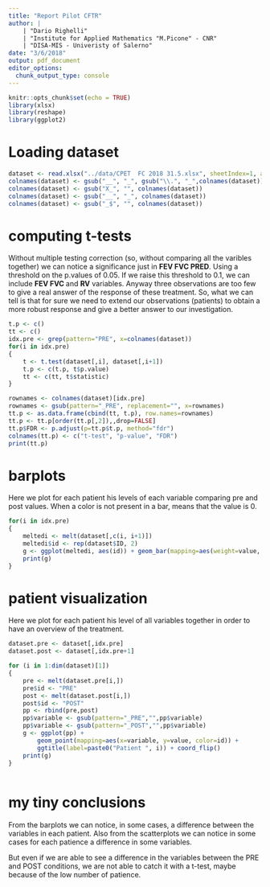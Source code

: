 ```yaml
---
title: "Report Pilot CFTR"
author: |
    | "Dario Righelli"
    | "Institute for Applied Mathematics "M.Picone" - CNR"
    | "DISA-MIS - Univeristy of Salerno"
date: "3/6/2018"
output: pdf_document
editor_options: 
  chunk_output_type: console
---
```


```r
knitr::opts_chunk$set(echo = TRUE)
library(xlsx)
library(reshape)
library(ggplot2)
```

# Loading dataset
```r

dataset <- read.xlsx("../data/CPET  FC 2018 31.5.xlsx", sheetIndex=1, as.data.frame=TRUE, header=TRUE)
colnames(dataset) <- gsub("__", "_", gsub("\\.", "_",colnames(dataset)))
colnames(dataset) <- gsub("X_", "", colnames(dataset))
colnames(dataset) <- gsub("__", "_", colnames(dataset))
colnames(dataset) <- gsub("_$", "", colnames(dataset))
```

# computing t-tests
Without multiple testing correction (so, without comparing all the varibles together) we can notice a
significance just in **FEV FVC PRED**. 
Using a threshold on the p.values of 0.05.
If we raise this threshold to 0.1, we can include **FEV FVC ** and **RV** variables.
Anyway three observations are too few to give a real answer of the response of these treatment.
So, what we can tell is that for sure we need to extend our observations (patients) to obtain a more robust response and give a better answer to our investigation.
```r
t.p <- c()
tt <- c()
idx.pre <- grep(pattern="PRE", x=colnames(dataset))
for(i in idx.pre)
{
    t <- t.test(dataset[,i], dataset[,i+1])
    t.p <- c(t.p, t$p.value)
    tt <- c(tt, t$statistic)
}

rownames <- colnames(dataset)[idx.pre]
rownames <- gsub(pattern="_PRE", replacement="", x=rownames)
tt.p <- as.data.frame(cbind(tt, t.p), row.names=rownames)
tt.p <- tt.p[order(tt.p[,2]),,drop=FALSE]
tt.p$FDR <- p.adjust(p=tt.p$t.p, method="fdr")
colnames(tt.p) <- c("t-test", "p-value", "FDR")
print(tt.p)
```

# barplots 

Here we plot for each patient his levels of each variable comparing pre and post values.
When a color is not present in a bar, means that the value is 0.

```r

for(i in idx.pre)
{
    meltedi <- melt(dataset[,c(i, i+1)])
    meltedi$id <- rep(dataset$ID, 2)
    g <- ggplot(meltedi, aes(id)) + geom_bar(mapping=aes(weight=value, fill=variable), data=meltedi, position=position_dodge()) + ggtitle(gsub("_PRE", "", colnames(dataset)[i]))
    print(g)
}
```


# patient visualization 
Here we plot for each patient his level of all variables together in order to have an overview of the treatment.

```r
dataset.pre <- dataset[,idx.pre]
dataset.post <- dataset[,idx.pre+1]

for (i in 1:dim(dataset)[1])
{
    pre <- melt(dataset.pre[i,])
    pre$id <- "PRE"
    post <- melt(dataset.post[i,])
    post$id <- "POST"
    pp <- rbind(pre,post)
    pp$variable <- gsub(pattern="_PRE","",pp$variable)
    pp$variable <- gsub(pattern="_POST","",pp$variable)
    g <- ggplot(pp) + 
        geom_point(mapping=aes(x=variable, y=value, color=id)) +
        ggtitle(label=paste0("Patient ", i)) + coord_flip()
    print(g)
}
    

```

# my tiny conclusions
From the barplots we can notice, in some cases, a difference between the variables in each patient.
Also from the scatterplots we can notice in some cases for each patience a difference in some variables. 

But even if we are able to see a difference in the variables between the PRE and POST conditions, we are not able to catch it with a t-test, maybe because of the low number of patience.
